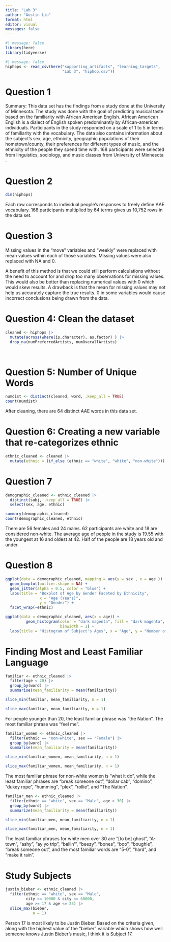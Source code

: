 ```yaml
---
title: "Lab 3"
author: "Austin Liu"
format: html
editor: visual
messages: false
---
```


```r
#| message: false
library(here)
library(tidyverse)
```

```r
#| message: false
hiphops <- read_csv(here("supporting_artifacts", "learning_targets", 
                         "Lab 3", "hiphop.csv"))
```

# Question 1

Summary: This data set has the findings from a study done at the University of Minnesota. The study was done with the goal of predicting musical taste based on the familiarity with African American English. African American English is a dialect of English spoken predominantly by African-american individuals. Participants in the study responded on a scale of 1 to 5 in terms of familiarity with the vocabulary. The data also contains information about the subject's sex, age, ethnicity, geographic populations of their hometown/county, their preferences for different types of music, and the ethnicity of the people they spend time with. 168 participants were selected from linguistics, sociology, and music classes from University of Minnesota .

# Question 2

```r
dim(hiphops)
```

Each row corresponds to individual people's responses to freely define AAE vocabulary. 168 participants multiplied by 64 terms gives us 10,752 rows in the data set.

# Question 3

Missing values in the "move" variables and "weekly" were replaced with mean values within each of those variables. Missing values were also replaced with NA and 0.

A benefit of this method is that we could still perform calculations without the need to account for and drop too many observations for missing values. This would also be better than replacing numerical values with 0 which would skew results. A drawback is that the mean for missing values may not help us accurately capture the true results. 0 in some variables would cause incorrect conclusions being drawn from the data.

# Question 4: Clean the dataset

```r
cleaned <- hiphops |>
  mutate(across(where(is.character), as.factor) ) |> 
  drop_na(numPreferredArtists, numOverallArtists)
  
  
```

# Question 5: Number of Unique Words

```r
numdist <- distinct(cleaned, word, .keep_all = TRUE)
count(numdist)
```

After cleaning, there are 64 distinct AAE words in this data set.

# Question 6: Creating a new variable that re-categorizes ethnic

```r
ethnic_cleaned <- cleaned |>
  mutate(ethnic = (if_else (ethnic == "white", "white", "non-white")))
```

# Question 7

```r
demographic_cleaned <- ethnic_cleaned |>
  distinct(subj, .keep_all = TRUE) |> 
  select(sex, age, ethnic)

summary(demographic_cleaned)
count(demographic_cleaned, ethnic)
```

There are 56 females and 24 males. 62 participants are white and 18 are considered non-white. The average age of people in the study is 19.55 with the youngest at 16 and oldest at 42. Half of the people are 18 years old and under.

# Question 8

```r
ggplot(data = demographic_cleaned, mapping = aes(y = sex , x = age )) + 
  geom_boxplot(outlier.shape = NA) + 
  geom_jitter(alpha = 0.5, color = "blue") +
  labs(title = "Boxplot of Age by Gender Faceted by Ethnicity", 
               x = "Age (Years)", 
               y = "Gender") + 
  facet_wrap(~ethnic)
```

```r
ggplot(data = demographic_cleaned, aes(x = age)) + 
         geom_histogram(color = "dark magenta", fill = "dark magenta", 
                        binwidth = 1) +
  labs(title = "Histogram of Subject's Ages", x = "Age", y = "Number of Subjects")


```

# Finding Most and Least Familiar Language

```r
familiar <- ethnic_cleaned |> 
  filter(age < 20) |> 
  group_by(word) |> 
  summarise(mean_familiarity = mean(familiarity))

slice_min(familiar, mean_familiarity, n = 1)

slice_max(familiar, mean_familiarity, n = 1)
```

For people younger than 20, the least familiar phrase was "the Nation". The most familiar phrase was "feel me".

```r
familiar_women <- ethnic_cleaned |> 
  filter(ethnic == "non-white", sex == "Female") |> 
  group_by(word) |> 
  summarise(mean_familiarity = mean(familiarity))

slice_min(familiar_women, mean_familiarity, n = 1)

slice_max(familiar_women, mean_familiarity, n = 1)
```

The most familiar phrase for non-white women is "what it do", while the least familiar phrases are "break someone out", "dollar cab", "domino", "dukey rope", "humming", "plex", "rollie", and "The Nation".

```r
familiar_men <- ethnic_cleaned |>
  filter(ethnic == "white", sex == "Male", age > 30) |>
  group_by(word) |>
  summarize(mean_familiarity = mean(familiarity))

slice_min(familiar_men, mean_familiarity, n = 1)

slice_max(familiar_men, mean_familiarity, n = 1)
```

The least familiar phrases for white men over 30 are "\[to be\] ghost", "A-town", "ashy", "ay yo trip", "ballin'", "beezy", "bones", "boo", "boughie", "break someone out", and the most familiar words are "5-0", "hard", and "make it rain".

# Study Subjects

```r
justin_bieber <- ethnic_cleaned |>
  filter(ethnic == "white", sex == "Male", 
         city >= 10000 & city <= 60000, 
         age >= 17 & age <= 23) |>
  slice_max(bieber,
            n = 1)
```

Person 17 is most likely to be Justin Bieber. Based on the criteria given, along with the highest value of the "bieber" variable which shows how well someone knows Justin Bieber's music, I think it is Subject 17.
